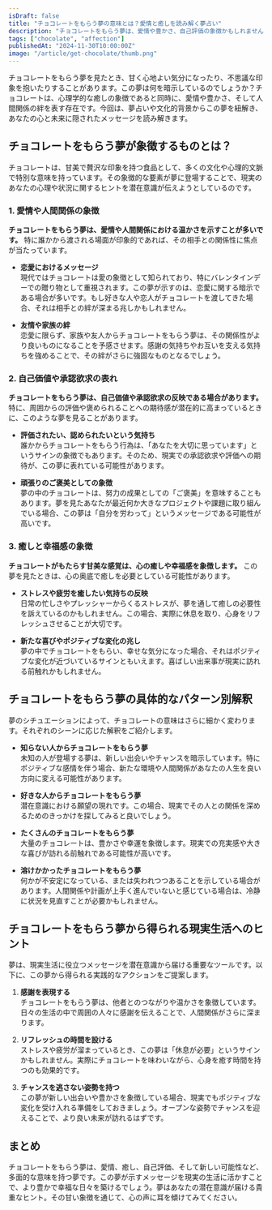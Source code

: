 ```yaml
---
isDraft: false
title: "チョコレートをもらう夢の意味とは？愛情と癒しを読み解く夢占い"
description: "チョコレートをもらう夢は、愛情や豊かさ、自己評価の象徴かもしれません。夢占いや心理学、文化的な視点から、その深い意味を紐解き、現実生活へのヒントをお届けします。"
tags: ["chocolate", "affection"]
publishedAt: "2024-11-30T10:00:00Z"
image: "/article/get-chocolate/thumb.png"
---
```


チョコレートをもらう夢を見たとき、甘く心地よい気分になったり、不思議な印象を抱いたりすることがあります。この夢は何を暗示しているのでしょうか？チョコレートは、心理学的な癒しの象徴であると同時に、愛情や豊かさ、そして人間関係の絆を表す存在です。今回は、夢占いや文化的背景からこの夢を紐解き、あなたの心と未来に隠されたメッセージを読み解きます。

<TableOfContents />

## チョコレートをもらう夢が象徴するものとは？

チョコレートは、甘美で贅沢な印象を持つ食品として、多くの文化や心理的文脈で特別な意味を持っています。その象徴的な要素が夢に登場することで、現実のあなたの心理や状況に関するヒントを潜在意識が伝えようとしているのです。

### 1. 愛情や人間関係の象徴

<strong>チョコレートをもらう夢は、愛情や人間関係における温かさを示すことが多いです。</strong>
特に誰かから渡される場面が印象的であれば、その相手との関係性に焦点が当たっています。

- <strong>恋愛におけるメッセージ</strong>
  <br />
  現代ではチョコレートは愛の象徴として知られており、特にバレンタインデーでの贈り物として重視されます。この夢が示すのは、恋愛に関する暗示である場合が多いです。もし好きな人や恋人がチョコレートを渡してきた場合、それは相手との絆が深まる兆しかもしれません。

- <strong>友情や家族の絆</strong>
  <br />
  恋愛に限らず、家族や友人からチョコレートをもらう夢は、その関係性がより良いものになることを予感させます。感謝の気持ちやお互いを支える気持ちを強めることで、その絆がさらに強固なものとなるでしょう。

### 2. 自己価値や承認欲求の表れ

<strong>チョコレートをもらう夢は、自己価値や承認欲求の反映である場合があります。</strong>
特に、周囲からの評価や褒められることへの期待感が潜在的に高まっているときに、このような夢を見ることがあります。

- <strong>評価されたい、認められたいという気持ち</strong>
  <br />
  誰かからチョコレートをもらう行為は、「あなたを大切に思っています」というサインの象徴でもあります。そのため、現実での承認欲求や評価への期待が、この夢に表れている可能性があります。

- <strong>頑張りのご褒美としての象徴</strong>
  <br />
  夢の中のチョコレートは、努力の成果としての「ご褒美」を意味することもあります。夢を見たあなたが最近何か大きなプロジェクトや課題に取り組んでいる場合、この夢は「自分を労わって」というメッセージである可能性が高いです。

### 3. 癒しと幸福感の象徴

<strong>チョコレートがもたらす甘美な感覚は、心の癒しや幸福感を象徴します。</strong>
この夢を見たときは、心の奥底で癒しを必要としている可能性があります。

- <strong>ストレスや疲労を癒したい気持ちの反映</strong>
  <br />
  日常の忙しさやプレッシャーからくるストレスが、夢を通して癒しの必要性を訴えているのかもしれません。この場合、実際に休息を取り、心身をリフレッシュさせることが大切です。

- <strong>新たな喜びやポジティブな変化の兆し</strong>
  <br />
  夢の中でチョコレートをもらい、幸せな気分になった場合、それはポジティブな変化が近づいているサインともいえます。喜ばしい出来事が現実に訪れる前触れかもしれません。

## チョコレートをもらう夢の具体的なパターン別解釈

夢のシチュエーションによって、チョコレートの意味はさらに細かく変わります。それぞれのシーンに応じた解釈をご紹介します。

- <strong>知らない人からチョコレートをもらう夢</strong>
  <br />
  未知の人が登場する夢は、新しい出会いやチャンスを暗示しています。特にポジティブな感情を伴う場合、新たな環境や人間関係があなたの人生を良い方向に変える可能性があります。

- <strong>好きな人からチョコレートをもらう夢</strong>
  <br />
  潜在意識における願望の現れです。この場合、現実でその人との関係を深めるためのきっかけを探してみると良いでしょう。

- <strong>たくさんのチョコレートをもらう夢</strong>
  <br />
  大量のチョコレートは、豊かさや幸運を象徴します。現実での充実感や大きな喜びが訪れる前触れである可能性が高いです。

- <strong>溶けかかったチョコレートをもらう夢</strong>
  <br />
  何かが不安定になっている、または失われつつあることを示している場合があります。人間関係や計画が上手く進んでいないと感じている場合は、冷静に状況を見直すことが必要かもしれません。

## チョコレートをもらう夢から得られる現実生活へのヒント

夢は、現実生活に役立つメッセージを潜在意識から届ける重要なツールです。以下に、この夢から得られる実践的なアクションをご提案します。

1. <strong>感謝を表現する</strong>
   <br />
   チョコレートをもらう夢は、他者とのつながりや温かさを象徴しています。日々の生活の中で周囲の人々に感謝を伝えることで、人間関係がさらに深まります。

2. <strong>リフレッシュの時間を設ける</strong>
   <br />
   ストレスや疲労が溜まっているとき、この夢は「休息が必要」というサインかもしれません。実際にチョコレートを味わいながら、心身を癒す時間を持つのも効果的です。

3. <strong>チャンスを逃さない姿勢を持つ</strong>
   <br />
   この夢が新しい出会いや豊かさを象徴している場合、現実でもポジティブな変化を受け入れる準備をしておきましょう。オープンな姿勢でチャンスを迎えることで、より良い未来が訪れるはずです。

## まとめ

チョコレートをもらう夢は、愛情、癒し、自己評価、そして新しい可能性など、多面的な意味を持つ夢です。この夢が示すメッセージを現実の生活に活かすことで、より豊かで幸福な日々を築けるでしょう。夢はあなたの潜在意識が届ける貴重なヒント。その甘い象徴を通じて、心の声に耳を傾けてみてください。
